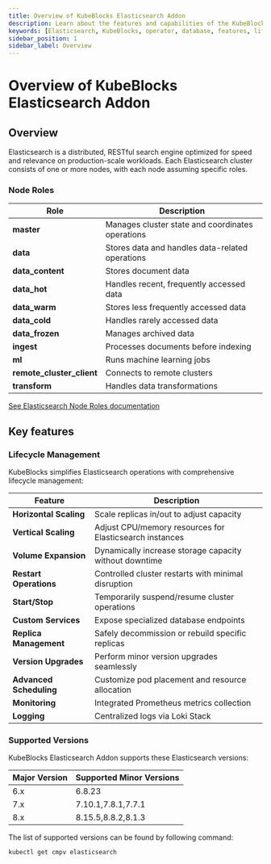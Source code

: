 ```yaml
---
title: Overview of KubeBlocks Elasticsearch Addon
description: Learn about the features and capabilities of the KubeBlocks Elasticsearch addon, including deployment topologies, lifecycle management, backup and restore, and supported versions.
keywords: [Elasticsearch, KubeBlocks, operator, database, features, lifecycle management, backup, restore]
sidebar_position: 1
sidebar_label: Overview
---
```


# Overview of KubeBlocks Elasticsearch Addon

## Overview

Elasticsearch is a distributed, RESTful search engine optimized for speed and relevance on production-scale workloads. Each Elasticsearch cluster consists of one or more nodes, with each node assuming specific roles.

### Node Roles

| Role | Description |
|------|-------------|
| **master** | Manages cluster state and coordinates operations |
| **data** | Stores data and handles data-related operations |
| **data_content** | Stores document data |
| **data_hot** | Handles recent, frequently accessed data |
| **data_warm** | Stores less frequently accessed data |
| **data_cold** | Handles rarely accessed data |
| **data_frozen** | Manages archived data |
| **ingest** | Processes documents before indexing |
| **ml** | Runs machine learning jobs |
| **remote_cluster_client** | Connects to remote clusters |
| **transform** | Handles data transformations |

[See Elasticsearch Node Roles documentation](https://www.elastic.co/guide/en/elasticsearch/reference/current/modules-node.html)

## Key features

### Lifecycle Management

KubeBlocks simplifies Elasticsearch operations with comprehensive lifecycle management:

| Feature                      | Description                                                                 |
|------------------------------|-----------------------------------------------------------------------------|
| **Horizontal Scaling**       | Scale replicas in/out to adjust capacity                                   |
| **Vertical Scaling**         | Adjust CPU/memory resources for Elasticsearch instances                       |
| **Volume Expansion**         | Dynamically increase storage capacity without downtime                     |
| **Restart Operations**       | Controlled cluster restarts with minimal disruption                        |
| **Start/Stop**               | Temporarily suspend/resume cluster operations                              |
| **Custom Services**          | Expose specialized database endpoints                                      |
| **Replica Management**       | Safely decommission or rebuild specific replicas                          |
| **Version Upgrades**         | Perform minor version upgrades seamlessly                                  |
| **Advanced Scheduling**      | Customize pod placement and resource allocation                           |
| **Monitoring**               | Integrated Prometheus metrics collection                                  |
| **Logging**                  | Centralized logs via Loki Stack                                           |

### Supported Versions

KubeBlocks Elasticsearch Addon supports these Elasticsearch versions:

| Major Version | Supported Minor Versions       |
|---------------|--------------------------------|
| 6.x | 6.8.23 |
| 7.x | 7.10.1,7.8.1,7.7.1 |
| 8.x | 8.15.5,8.8.2,8.1.3 |


The list of supported versions can be found by following command:
```
kubectl get cmpv elasticsearch
```
